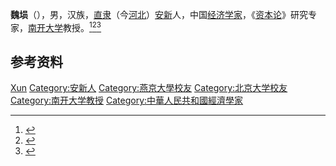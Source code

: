 '''魏埙'''（{{bd|1919年||2004年}}），男，汉族，[[直隶|直隶]]（今[[河北|河北]]）[[安新|安新]]人，中国[[经济学家|经济学家]]，《[[资本论|资本论]]》研究专家，[[南开大学|南开大学]]教授。<ref>{{Cite book|title=二十世纪中国名人辞典|author=蔡开松, 于信凤主编; 曾卓明, 周溯源, 赵书刚副主编|publisher=辽宁人民出版社|year=1991|isbn=|location=沈阳|pages=}}</ref><ref>{{Cite book|title=中国当代文化名人小传|author=伍杰主编; 崔运玺, 王伟华, 周昌喜副主编|publisher=辽宁人民出版社|year=1993|isbn=9787205022938|location=沈阳|pages=}}</ref><ref>{{Cite book|title=中华当代文化名人大辞典|author=张品兴, 殷登祥, 陈有进等主编|publisher=中国广播电视出版社|year=1992|isbn=9787504315137|location=北京|pages=}}</ref>

== 参考资料 ==
{{reflist}}

{{中国人物小作品}}

{{Authority control}}
{{DEFAULTSORT:Wei魏}}
[[Category:魏姓|Xun]]
[[Category:安新人|Category:安新人]]
[[Category:燕京大學校友|Category:燕京大學校友]]
[[Category:北京大学校友|Category:北京大学校友]]
[[Category:南开大学教授|Category:南开大学教授]]
[[Category:中華人民共和國經濟學家|Category:中華人民共和國經濟學家]]